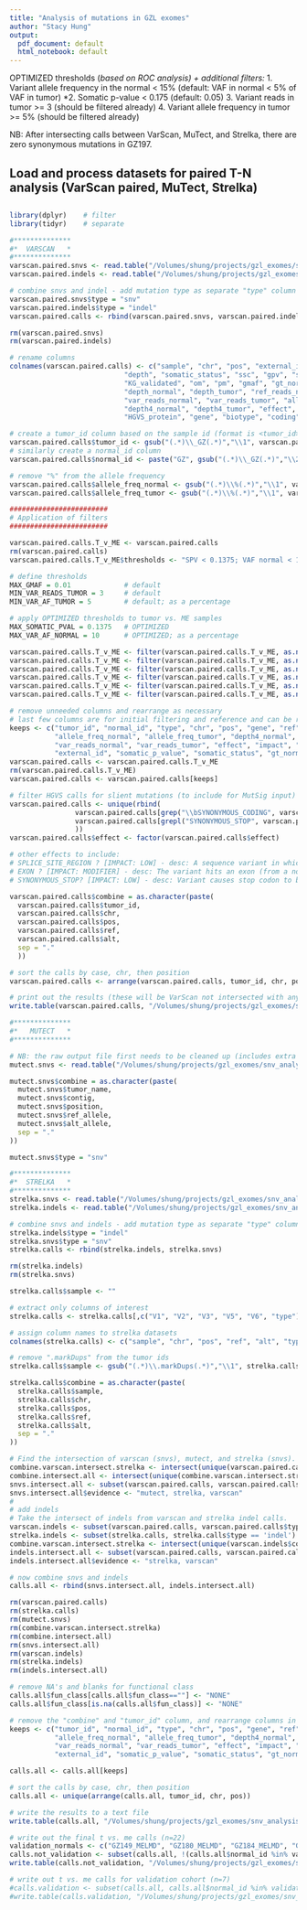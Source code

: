 ```yaml
---
title: "Analysis of mutations in GZL exomes"
author: "Stacy Hung"
output:
  pdf_document: default
  html_notebook: default
---
```


OPTIMIZED thresholds (*based on ROC analysis) + additional filters:
*1. Variant allele frequency in the normal < 15% (default: VAF in normal < 5% of VAF in tumor)
*2. Somatic p-value < 0.175 (default: 0.05)
3. Variant reads in tumor >= 3 (should be filtered already)
4. Variant allele frequency in tumor >= 5% (should be filtered already)

NB: After intersecting calls between VarScan, MuTect, and Strelka, there are zero synonymous mutations in GZ197.

## ###############################################################################################
## Load and process datasets for paired T-N analysis (VarScan paired, MuTect, Strelka)
## ###############################################################################################

```r
library(dplyr)    # filter
library(tidyr)    # separate

#**************
#*  VARSCAN   *
#**************
varscan.paired.snvs <- read.table("/Volumes/shung/projects/gzl_exomes/snv_analysis-20181127/snv_indel_datasets/t_v_me.all/varScan/GZ197.paired_samples.varScan.snps.filtered.txt", sep = "\t", header = TRUE, fill = TRUE)
varscan.paired.indels <- read.table("/Volumes/shung/projects/gzl_exomes/snv_analysis-20181127/snv_indel_datasets/t_v_me.all/varScan/GZ197.paired_samples.varScan.indels.filtered.txt", sep = "\t", header = TRUE, fill = TRUE)

# combine snvs and indel - add mutation type as separate "type" column
varscan.paired.snvs$type = "snv"
varscan.paired.indels$type = "indel"
varscan.paired.calls <- rbind(varscan.paired.snvs, varscan.paired.indels)

rm(varscan.paired.snvs)
rm(varscan.paired.indels)

# rename columns
colnames(varscan.paired.calls) <- c("sample", "chr", "pos", "external_id", "ref", "alt", "qual", "filter",
                            "depth", "somatic_status", "ssc", "gpv", "somatic_p_value", "cda",
                            "KG_validated", "om", "pm", "gmaf", "gt_normal", "gt_tumor", "gq_normal", "gq_tumor",
                            "depth_normal", "depth_tumor", "ref_reads_normal", "ref_reads_tumor",
                            "var_reads_normal", "var_reads_tumor", "allele_freq_normal", "allele_freq_tumor",
                            "depth4_normal", "depth4_tumor", "effect", "impact", "fun_class", "HGVS_DNA",
                            "HGVS_protein", "gene", "biotype", "coding", "transcript_id", "exon_rank", "type")

# create a tumor_id column based on the sample id (format is <tumor_id>_<normal_id>) - e.g. GE0556B_GE0556-N
varscan.paired.calls$tumor_id <- gsub("(.*)\\_GZ(.*)","\\1", varscan.paired.calls$sample)
# similarly create a normal_id column
varscan.paired.calls$normal_id <- paste("GZ", gsub("(.*)\\_GZ(.*)","\\2", varscan.paired.calls$sample), sep="")

# remove "%" from the allele frequency
varscan.paired.calls$allele_freq_normal <- gsub("(.*)\\%(.*)","\\1", varscan.paired.calls$allele_freq_normal)
varscan.paired.calls$allele_freq_tumor <- gsub("(.*)\\%(.*)","\\1", varscan.paired.calls$allele_freq_tumor)

########################
# Application of filters
########################

varscan.paired.calls.T_v_ME <- varscan.paired.calls
rm(varscan.paired.calls)
varscan.paired.calls.T_v_ME$thresholds <- "SPV < 0.1375; VAF normal < 10%"

# define thresholds
MAX_GMAF = 0.01             # default
MIN_VAR_READS_TUMOR = 3     # default
MIN_VAR_AF_TUMOR = 5        # default; as a percentage

# apply OPTIMIZED thresholds to tumor vs. ME samples
MAX_SOMATIC_PVAL = 0.1375   # OPTIMIZED
MAX_VAR_AF_NORMAL = 10      # OPTIMIZED; as a percentage

varscan.paired.calls.T_v_ME <- filter(varscan.paired.calls.T_v_ME, as.numeric(somatic_status) == 2)
varscan.paired.calls.T_v_ME <- filter(varscan.paired.calls.T_v_ME, as.numeric(gmaf) < MAX_GMAF | is.na(gmaf))
varscan.paired.calls.T_v_ME <- filter(varscan.paired.calls.T_v_ME, as.numeric(somatic_p_value) < MAX_SOMATIC_PVAL)
varscan.paired.calls.T_v_ME <- filter(varscan.paired.calls.T_v_ME, as.numeric(var_reads_tumor) >= MIN_VAR_READS_TUMOR)
varscan.paired.calls.T_v_ME <- filter(varscan.paired.calls.T_v_ME, as.numeric(allele_freq_tumor) >= MIN_VAR_AF_TUMOR)
varscan.paired.calls.T_v_ME <- filter(varscan.paired.calls.T_v_ME, as.numeric(allele_freq_normal) < MAX_VAR_AF_NORMAL)

# remove unneeded columns and rearrange as necessary
# last few columns are for initial filtering and reference and can be removed later
keeps <- c("tumor_id", "normal_id", "type", "chr", "pos", "gene", "ref", "alt", "HGVS_DNA", "HGVS_protein",
           "allele_freq_normal", "allele_freq_tumor", "depth4_normal", "depth4_tumor", 
           "var_reads_normal", "var_reads_tumor", "effect", "impact", "fun_class", "transcript_id",
           "external_id", "somatic_p_value", "somatic_status", "gt_normal", "gt_tumor", "gmaf", "thresholds")
varscan.paired.calls <- varscan.paired.calls.T_v_ME
rm(varscan.paired.calls.T_v_ME)
varscan.paired.calls <- varscan.paired.calls[keeps]

# filter HGVS calls for slient mutations (to include for MutSig input)
varscan.paired.calls <- unique(rbind(
                varscan.paired.calls[grep("\\bSYNONYMOUS_CODING", varscan.paired.calls$effect), ],
                varscan.paired.calls[grepl("SYNONYMOUS_STOP", varscan.paired.calls$effect), ]
                ))
varscan.paired.calls$effect <- factor(varscan.paired.calls$effect)

# other effects to include:
# SPLICE_SITE_REGION ? [IMPACT: LOW] - desc: A sequence variant in which a change has occurred within the region of the splice site, either within 1-3 bases of the exon or 3-8 bases of the intron.
# EXON ? [IMPACT: MODIFIER] - desc: The variant hits an exon (from a non-coding transcript) or a retained intron.
# SYNONYMOUS_STOP? [IMPACT: LOW] - desc: Variant causes stop codon to be mutated into another stop codon. e.g.: taA/taG, */*

varscan.paired.calls$combine = as.character(paste(
  varscan.paired.calls$tumor_id, 
  varscan.paired.calls$chr, 
  varscan.paired.calls$pos, 
  varscan.paired.calls$ref,
  varscan.paired.calls$alt,
  sep = "."
  ))

# sort the calls by case, chr, then position
varscan.paired.calls <- arrange(varscan.paired.calls, tumor_id, chr, pos)

# print out the results (these will be VarScan not intersected with any other methods)
write.table(varscan.paired.calls, "/Volumes/shung/projects/gzl_exomes/snv_analysis-20181127/snv_indel_datasets/t_v_me.all/varScan/varScan-t_v_me_GZ197-snvs_indels-filtered_optimized-silent.ss_filtered.txt", sep = "\t", quote = FALSE, row.names = FALSE)

#**************
#*   MUTECT   *
#**************

# NB: the raw output file first needs to be cleaned up (includes extra headers from every tumor file), and will also include file names from performing an egrep on multiple files.  This can be done quickly in the command line environment.
mutect.snvs <- read.table("/Volumes/shung/projects/gzl_exomes/snv_analysis-20181127/snv_indel_datasets/t_v_me.all/mutect/mutect.all.snps.pass.txt", sep = "\t", header = TRUE)

mutect.snvs$combine = as.character(paste(
  mutect.snvs$tumor_name,
  mutect.snvs$contig,
  mutect.snvs$position,
  mutect.snvs$ref_allele,
  mutect.snvs$alt_allele,
  sep = "."
))

mutect.snvs$type = "snv"

#**************
#*  STRELKA   *
#**************
strelka.snvs <- read.table("/Volumes/shung/projects/gzl_exomes/snv_analysis-20181127/snv_indel_datasets/t_v_me.all/strelka/GZ197.passed.snvs.txt", sep = "\t", header = FALSE)
strelka.indels <- read.table("/Volumes/shung/projects/gzl_exomes/snv_analysis-20181127/snv_indel_datasets/t_v_me.all/strelka/GZ197.passed.indels.txt", sep = "\t", header = FALSE)

# combine snvs and indels - add mutation type as separate "type" column
strelka.indels$type = "indel"
strelka.snvs$type = "snv"
strelka.calls <- rbind(strelka.indels, strelka.snvs)

rm(strelka.indels)
rm(strelka.snvs)

strelka.calls$sample <- ""

# extract only columns of interest
strelka.calls <- strelka.calls[,c("V1", "V2", "V3", "V5", "V6", "type")]

# assign column names to strelka datasets
colnames(strelka.calls) <- c("sample", "chr", "pos", "ref", "alt", "type")

# remove ".markDups" from the tumor ids
strelka.calls$sample <- gsub("(.*)\\.markDups(.*)","\\1", strelka.calls$sample)

strelka.calls$combine = as.character(paste(
  strelka.calls$sample,
  strelka.calls$chr,
  strelka.calls$pos,
  strelka.calls$ref,
  strelka.calls$alt,
  sep = "."
))

# Find the intersection of varscan (snvs), mutect, and strelka (snvs).
combine.varscan.intersect.strelka <- intersect(unique(varscan.paired.calls$combine), unique(strelka.calls$combine))
combine.intersect.all <- intersect(unique(combine.varscan.intersect.strelka), unique(mutect.snvs$combine))
snvs.intersect.all <- subset(varscan.paired.calls, varscan.paired.calls$combine %in% combine.intersect.all)
snvs.intersect.all$evidence <- "mutect, strelka, varscan"
#
# add indels
# Take the intersect of indels from varscan and strelka indel calls.
varscan.indels <- subset(varscan.paired.calls, varscan.paired.calls$type == 'indel')
strelka.indels <- subset(strelka.calls, strelka.calls$type == 'indel')
combine.varscan.intersect.strelka <- intersect(unique(varscan.indels$combine), unique(strelka.indels$combine))
indels.intersect.all <- subset(varscan.paired.calls, varscan.paired.calls$combine %in% combine.varscan.intersect.strelka)
indels.intersect.all$evidence <- "strelka, varscan"

# now combine snvs and indels
calls.all <- rbind(snvs.intersect.all, indels.intersect.all)

rm(varscan.paired.calls)
rm(strelka.calls)
rm(mutect.snvs)
rm(combine.varscan.intersect.strelka)
rm(combine.intersect.all)
rm(snvs.intersect.all)
rm(varscan.indels)
rm(strelka.indels)
rm(indels.intersect.all)

# remove NA's and blanks for functional class
calls.all$fun_class[calls.all$fun_class==""] <- "NONE"
calls.all$fun_class[is.na(calls.all$fun_class)] <- "NONE"

# remove the "combine" and "tumor_id" column, and rearrange columns in the process
keeps <- c("tumor_id", "normal_id", "type", "chr", "pos", "gene", "ref", "alt", "HGVS_DNA", "HGVS_protein",
           "allele_freq_normal", "allele_freq_tumor", "depth4_normal", "depth4_tumor", 
           "var_reads_normal", "var_reads_tumor", "effect", "impact", "fun_class", "transcript_id",
           "external_id", "somatic_p_value", "somatic_status", "gt_normal", "gt_tumor", "gmaf", "evidence", "thresholds")

calls.all <- calls.all[keeps]

# sort the calls by case, chr, then position
calls.all <- unique(arrange(calls.all, tumor_id, chr, pos))

# write the results to a text file
write.table(calls.all, "/Volumes/shung/projects/gzl_exomes/snv_analysis-20181127/snv_indel_datasets/t_v_me.all/snvs_indels.t_v_me.OPTIMIZED_thresholds.silent.txt", sep = "\t", quote = FALSE, row.names = FALSE)

# write out the final t vs. me calls (n=22)
validation_normals <- c("GZ149_MELMD", "GZ180_MELMD", "GZ184_MELMD", "GZ235_MELMD", "GZ267_MELMD", "GZ032_MELMD", "GZ086_MELMD")
calls.not_validation <- subset(calls.all, !(calls.all$normal_id %in% validation_normals))
write.table(calls.not_validation, "/Volumes/shung/projects/gzl_exomes/snv_analysis-20181127/snv_indel_datasets/t_v_me.all/snvs_indels.t_v_me.not_validation_cohort.OPTIMIZED_thresholds.silent.txt", sep = "\t", quote = FALSE, row.names = FALSE)

# write out t vs. me calls for validation cohort (n=7)
#calls.validation <- subset(calls.all, calls.all$normal_id %in% validation_normals)
#write.table(calls.validation, "/Volumes/shung/projects/gzl_exomes/snv_analysis-20181127/snv_indel_datasets/t_v_me.all/snvs_indels.t_v_me.validation_cohort.OPTIMIZED_thresholds.silent.txt", sep = "\t", quote = FALSE, row.names = FALSE)

```

